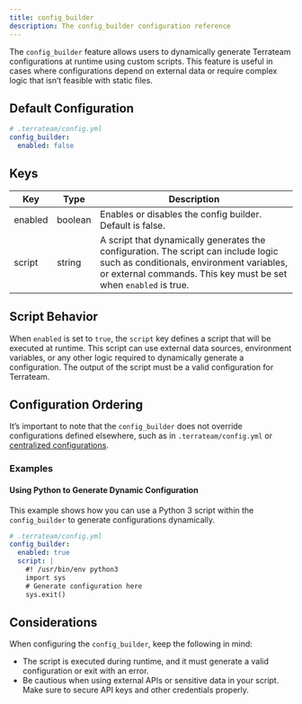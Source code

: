 ```yaml
---
title: config_builder
description: The config_builder configuration reference
---
```


The `config_builder` feature allows users to dynamically generate Terrateam configurations at runtime using custom scripts. This feature is useful in cases where configurations depend on external data or require complex logic that isn’t feasible with static files.

## Default Configuration

```yaml
# .terrateam/config.yml
config_builder:
  enabled: false
```

## Keys
| Key     | Type    | Description                                                                                          |
| ------- | ------- | ---------------------------------------------------------------------------------------------------- |
| enabled | boolean | Enables or disables the config builder. Default is false.                                             |
| script  | string  | A script that dynamically generates the configuration. The script can include logic such as conditionals, environment variables, or external commands. This key must be set when `enabled` is true. |

## Script Behavior
When `enabled` is set to `true`, the `script` key defines a script that will be executed at runtime. This script can use external data sources, environment variables, or any other logic required to dynamically generate a configuration. The output of the script must be a valid configuration for Terrateam.

## Configuration Ordering
It’s important to note that the `config_builder` does not override configurations defined elsewhere, such as in `.terrateam/config.yml` or [centralized configurations](/advanced-workflows/centralized-configuration).

### Examples

#### Using Python to Generate Dynamic Configuration
This example shows how you can use a Python 3 script within the `config_builder` to generate configurations dynamically.

```yaml
# .terrateam/config.yml
config_builder:
  enabled: true
  script: |
    #! /usr/bin/env python3
    import sys
    # Generate configuration here
    sys.exit()
```

## Considerations
When configuring the `config_builder`, keep the following in mind:
- The script is executed during runtime, and it must generate a valid configuration or exit with an error.
- Be cautious when using external APIs or sensitive data in your script. Make sure to secure API keys and other credentials properly.
